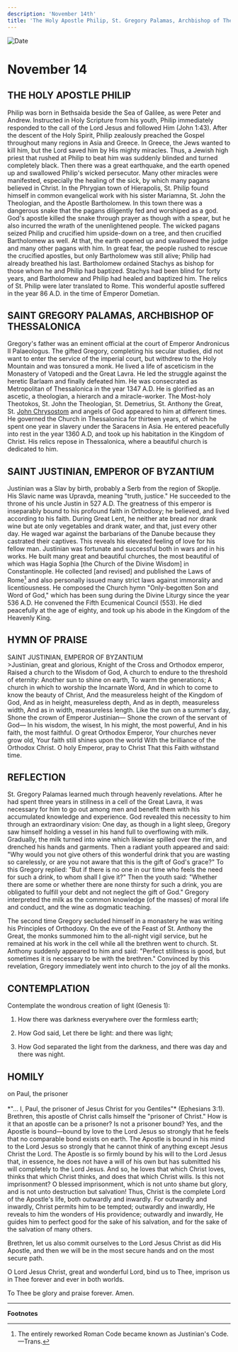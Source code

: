 ```yaml
---
description: 'November 14th'
title: 'The Holy Apostle Philip, St. Gregory Palamas, Archbishop of Thessalonica, St. Justinian, Emperor of Byzantium'
---
```


<CustomPaginator />
<RunningHead />

<Image src="/title-imprint.png" height={68} width={50} alt="Date" className="title-imprint"/>

# <div id="date">November <Image className="four-dot" src="/four-dot.png" height={15} width={15} alt="" />14</div>

## THE HOLY APOSTLE PHILIP

Philip was born in Bethsaida beside the Sea of Galilee, as were Peter and Andrew. Instructed in Holy Scripture from his youth, Philip immediately responded to the call of the Lord Jesus and followed Him (John 1:43). After the descent of the Holy Spirit, Philip zealously preached the Gospel throughout many regions in Asia and Greece. In Greece, the Jews wanted to kill him, but the Lord saved him by His mighty miracles. Thus, a Jewish high priest that rushed at Philip to beat him was suddenly blinded and turned completely black. Then there was a great earthquake, and the earth opened up and swallowed Philip's wicked persecutor. Many other miracles were manifested, especially the healing of the sick, by which many pagans believed in Christ. In the Phrygian town of Hierapolis, St. Philip found himself in common evangelical work with his sister Mariamna, St. John the Theologian, and the Apostle Bartholomew. In this town there was a dangerous snake that the pagans diligently fed and worshiped as a god. God's apostle killed the snake through prayer as though with a spear, but he also incurred the wrath of the unenlightened people. The wicked pagans seized Philip and crucified him upside-down on a tree, and then crucified Bartholomew as well. At that, the earth opened up and swallowed the judge and many other pagans with him. In great fear, the people rushed to rescue the crucified apostles, but only Bartholomew was still alive; Philip had already breathed his last. Bartholomew ordained Stachys as bishop for those whom he and Philip had baptized. Stachys had been blind for forty years, and Bartholomew and Philip had healed and baptized him. The relics of St. Philip were later translated to Rome. This wonderful apostle suffered in the year 86 A.D. in the time of Emperor Dometian.

## SAINT GREGORY PALAMAS, ARCHBISHOP OF THESSALONICA

Gregory's father was an eminent official at the court of Emperor Andronicus II Palaeologus. The gifted Gregory, completing his secular studies, did not want to enter the service of the imperial court, but withdrew to the Holy Mountain and was tonsured a monk. He lived a life of asceticism in the Monastery of Vatopedi and the Great Lavra. He led the struggle against the heretic Barlaam and finally defeated him. He was consecrated as Metropolitan of Thessalonica in the year 1347 A.D. He is glorified as an ascetic, a theologian, a hierarch and a miracle-worker. The Most-holy Theotokos, St. John the Theologian, St. Demetrius, St. Anthony the Great, St. [John Chrysostom](/november/13th) and angels of God appeared to him at different times. He governed the Church in Thessalonica for thirteen years, of which he spent one year in slavery under the Saracens in Asia. He entered peacefully into rest in the year 1360 A.D, and took up his habitation in the Kingdom of Christ. His relics repose in Thessalonica, where a beautiful church is dedicated to him. 

## SAINT JUSTINIAN, EMPEROR OF BYZANTIUM

Justinian was a Slav by birth, probably a Serb from the region of Skoplje. His Slavic name was Upravda, meaning "truth, justice." He succeeded to the throne of his uncle Justin in 527 A.D. The greatness of this emperor is inseparably bound to his profound faith in Orthodoxy; he believed, and lived according to his faith. During Great Lent, he neither ate bread nor drank wine but ate only vegetables and drank water, and that, just every other day. He waged war against the barbarians of the Danube because they castrated their captives. This reveals his elevated feeling of love for his fellow man. Justinian was fortunate and successful both in wars and in his works. He built many great and beautiful churches, the most beautiful of which was Hagia Sophia [the Church of the Divine Wisdom] in Constantinople. He collected [and revised] and published the Laws of Rome[^1] and also personally issued many strict laws against immorality and licentiousness. He composed the Church hymn "Only-begotten Son and Word of God," which has been sung during the Divine Liturgy since the year 536 A.D. He convened the Fifth Ecumenical Council (553). He died peacefully at the age of eighty, and took up his abode in the Kingdom of the Heavenly King.


## HYMN OF PRAISE
<div style={{textAlign:'center', color:'crimson', fontWeight:'bold'}}>
SAINT JUSTINIAN, EMPEROR OF BYZANTIUM
</div>
>Justinian, great and glorious,  
Knight of the Cross and Orthodox emperor,  
Raised a church to the Wisdom of God,  
A church to endure to the threshold of eternity:  
Another sun to shine on earth,  
To warm the generations;  
A church in which to worship the Incarnate Word,  
And in which to come to know the beauty of Christ,  
And the measureless height of the Kingdom of God,  
And as in height, measureless depth,  
And as in depth, measureless width,  
And as in width, measureless length.  
Like the sun on a summer's day,  
Shone the crown of Emperor Justinian—  
Shone the crown of the servant of God—  
In his wisdom, the wisest,  
In his might, the most powerful,  
And in his faith, the most faithful.  
O great Orthodox Emperor,  
Your churches never grow old,  
Your faith still shines upon the world  
With the brilliance of the Orthodox Christ.  
O holy Emperor, pray to Christ  
That this Faith withstand time.   


## REFLECTION
St. Gregory Palamas learned much through heavenly revelations. After he had spent three years in stillness in a cell of the Great Lavra, it was necessary for him to go out among men and benefit them with his accumulated knowledge and experience. God revealed this necessity to him through an extraordinary vision: One day, as though in a light sleep, Gregory saw himself holding a vessel in his hand full to overflowing with milk. Gradually, the milk turned into wine which likewise spilled over the rim, and drenched his hands and garments. Then a radiant youth appeared and said: "Why would you not give others of this wonderful drink that you are wasting so carelessly, or are you not aware that this is the gift of God's grace?" To this Gregory replied: "But if there is no one in our time who feels the need for such a drink, to whom shall I give it?" Then the youth said: "Whether there are some or whether there are none thirsty for such a drink, you are obligated to fulfill your debt and not neglect the gift of God." Gregory interpreted the milk as the common knowledge (of the masses) of moral life and conduct, and the wine as dogmatic teaching.

The second time Gregory secluded himself in a monastery he was writing his Principles of Orthodoxy. On the eve of the Feast of St. Anthony the Great, the monks summoned him to the all-night vigil service, but he remained at his work in the cell while all the brethren went to church. St. Anthony suddenly appeared to him and said: "Perfect stillness is good, but sometimes it is necessary to be with the brethren." Convinced by this revelation, Gregory immediately went into church to the joy of all the monks.


## CONTEMPLATION

Contemplate the wondrous creation of light (Genesis 1):

1. How there was darkness everywhere over the formless earth;

2. How God said, Let there be light: and there was light;

3. How God separated the light from the darkness, and there was day and there was night.


## HOMILY
<div style={{textAlign:'center', color:'crimson', fontWeight:'bold'}}>
on Paul, the prisoner
</div>
<br />
<div style={{textAlign:'right'}}>
*"… I, Paul, the prisoner of Jesus Christ for you Gentiles"* (Ephesians 3:1).
</div>
Brethren, this apostle of Christ calls himself the "prisoner of Christ." How is it that an apostle can be a prisoner? Is not a prisoner bound? Yes, and the Apostle is bound—bound by love to the Lord Jesus so strongly that he feels that no comparable bond exists on earth. The Apostle is bound in his mind to the Lord Jesus so strongly that he cannot think of anything except Jesus Christ the Lord. The Apostle is so firmly bound by his will to the Lord Jesus that, in essence, he does not have a will of his own but has submitted his will completely to the Lord Jesus. And so, he loves that which Christ loves, thinks that which Christ thinks, and does that which Christ wills. Is this not imprisonment? O blessed imprisonment, which is not unto shame but glory, and is not unto destruction but salvation! Thus, Christ is the complete Lord of the Apostle's life, both outwardly and inwardly. For outwardly and inwardly, Christ permits him to be tempted; outwardly and inwardly, He reveals to him the wonders of His providence; outwardly and inwardly, He guides him to perfect good for the sake of his salvation, and for the sake of the salvation of many others.

Brethren, let us also commit ourselves to the Lord Jesus Christ as did His Apostle, and then we will be in the most secure hands and on the most secure path.

O Lord Jesus Christ, great and wonderful Lord, bind us to Thee, imprison us in Thee forever and ever in both worlds.

To Thee be glory and praise forever. Amen.

---
**Footnotes**

[^1]: The entirely reworked Roman Code became known as Justinian's Code. —Trans.